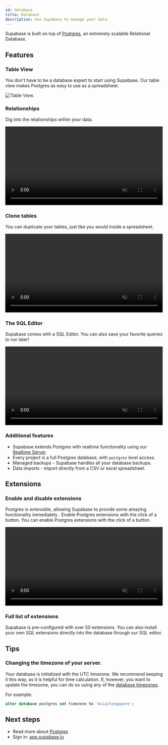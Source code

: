 ```yaml
---
id: database
title: Database
description: Use Supabase to manage your data.
---
```



Supabase is built on top of [Postgres](/docs/postgres/server/about), an extremely scalable Relational Database.

## Features

### Table View 

You don't have to be a database expert to start using Supabase. Our table view makes Postgres as easy to use as a spreadsheet.

![Table View.](/img/table-view.png)


### Relationships

Dig into the relationships within your data. 


<video width="99%" loop="" muted="" playsInline="" controls="true">
<source src="/videos/relational-drilldown-zoom.mp4" type="video/mp4" />
</video>


### Clone tables

You can duplicate your tables, just like you would inside a spreadsheet.

<video width="99%" muted playsInline controls={true}>
<source src="/videos/duplicate-tables.mp4" type="video/mp4" muted playsInline />
</video>


### The SQL Editor

Supabase comes with a SQL Editor. You can also save your favorite queries to run later! 

<video width="99%" muted playsInline controls={true}>
<source src="/videos/favourites.mp4" type="video/mp4" muted playsInline />
</video>


### Additional features

- Supabase extends Postgres with realtime functionality using our [Realtime Server](/docs/realtime/server/about).
- Every project is a full Postgres database, with `postgres` level access.
- Managed backups - Supabase handles all your database backups.
- Data imports - import directly from a CSV or excel spreadsheet.

## Extensions


### Enable and disable extensions

Postgres is extensible, allowing Supabase to provide some amazing functionality immediately . Enable Postgres extensions with the click of a button.
You can enable Postgres extensions with the click of a button.

<video width="99%" muted playsInline controls={true}>
<source src="/videos/toggle-extensions.mp4" type="video/mp4" muted playsInline />
</video>


### Full list of extensions

Supabase is pre-configured with over 50 extensions. You can also install your own SQL extensions directly into the database through our SQL editor.

<ExtensionsComponent />


## Tips


### Changing the timezone of your server.

Your database is initialized with the UTC timezone. We recommend keeping it this way, as it is helpful for time calculation. 
If, however, you want to update the timezone, you can do so using any of the [database timezones](https://en.wikipedia.org/wiki/List_of_tz_database_time_zones).

For example:

```sql
alter database postgres set timezone to 'Asia/Singapore';
```

## Next steps

- Read more about [Postgres](/docs/postgres/server/about)
- Sign in: [app.supabase.io](https://app.supabase.io)

